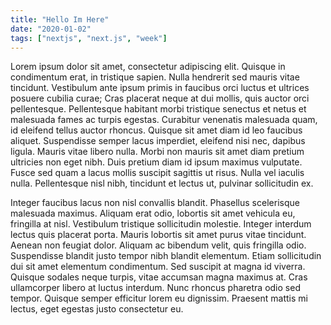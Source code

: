 ```yaml
---
title: "Hello Im Here"
date: "2020-01-02"
tags: ["nextjs", "next.js", "week"]
---
```


Lorem ipsum dolor sit amet, consectetur adipiscing elit. Quisque in condimentum erat, in tristique sapien. Nulla hendrerit sed mauris vitae tincidunt. Vestibulum ante ipsum primis in faucibus orci luctus et ultrices posuere cubilia curae; Cras placerat neque at dui mollis, quis auctor orci pellentesque. Pellentesque habitant morbi tristique senectus et netus et malesuada fames ac turpis egestas. Curabitur venenatis malesuada quam, id eleifend tellus auctor rhoncus. Quisque sit amet diam id leo faucibus aliquet. Suspendisse semper lacus imperdiet, eleifend nisi nec, dapibus ligula. Mauris vitae libero nulla. Morbi non mauris sit amet diam pretium ultricies non eget nibh. Duis pretium diam id ipsum maximus vulputate. Fusce sed quam a lacus mollis suscipit sagittis ut risus. Nulla vel iaculis nulla. Pellentesque nisl nibh, tincidunt et lectus ut, pulvinar sollicitudin ex.

Integer faucibus lacus non nisl convallis blandit. Phasellus scelerisque malesuada maximus. Aliquam erat odio, lobortis sit amet vehicula eu, fringilla at nisl. Vestibulum tristique sollicitudin molestie. Integer interdum lectus quis placerat porta. Mauris lobortis sit amet purus vitae tincidunt. Aenean non feugiat dolor. Aliquam ac bibendum velit, quis fringilla odio. Suspendisse blandit justo tempor nibh blandit elementum. Etiam sollicitudin dui sit amet elementum condimentum. Sed suscipit at magna id viverra. Quisque sodales neque turpis, vitae accumsan magna maximus at. Cras ullamcorper libero at luctus interdum. Nunc rhoncus pharetra odio sed tempor. Quisque semper efficitur lorem eu dignissim. Praesent mattis mi lectus, eget egestas justo consectetur eu.
